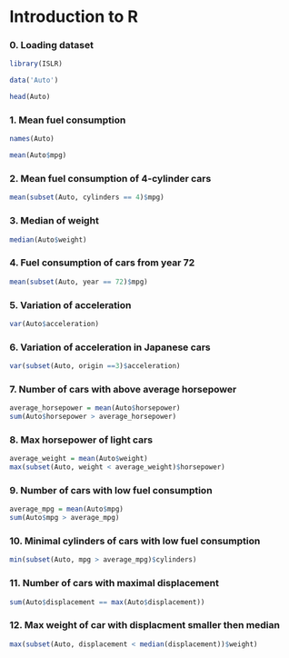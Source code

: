 # Introduction to R

### 0. Loading dataset

```r
library(ISLR)

data('Auto')

head(Auto)
```

### 1. Mean fuel consumption

```r
names(Auto)
```

```r
mean(Auto$mpg)
```

### 2. Mean fuel consumption of 4-cylinder cars

```r
mean(subset(Auto, cylinders == 4)$mpg)
```

### 3. Median of weight

```r
median(Auto$weight)
```

### 4. Fuel consumption of cars from year 72

```r
mean(subset(Auto, year == 72)$mpg)
```

### 5. Variation of acceleration

```r
var(Auto$acceleration)
```

### 6. Variation of acceleration in Japanese cars

```r
var(subset(Auto, origin ==3)$acceleration)
```

### 7. Number of cars with above average horsepower

```r
average_horsepower = mean(Auto$horsepower)
sum(Auto$horsepower > average_horsepower)
```

### 8. Max horsepower of light cars

```r
average_weight = mean(Auto$weight)
max(subset(Auto, weight < average_weight)$horsepower)
```

### 9. Number of cars with low fuel consumption

```r
average_mpg = mean(Auto$mpg)
sum(Auto$mpg > average_mpg)
```

### 10. Minimal cylinders of cars with low fuel consumption

```r
min(subset(Auto, mpg > average_mpg)$cylinders)
```

### 11. Number of cars with maximal displacement

```r
sum(Auto$displacement == max(Auto$displacement))
```

### 12. Max weight of car with displacment smaller then median

```r
max(subset(Auto, displacement < median(displacement))$weight)
```
